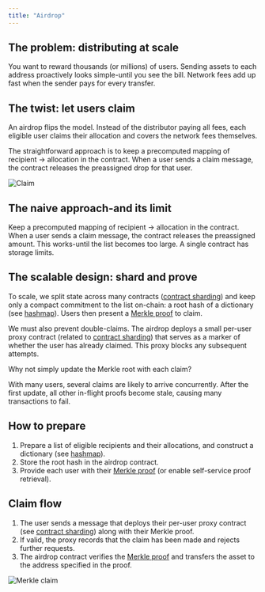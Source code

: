 ```yaml
---
title: "Airdrop"
---
```



## The problem: distributing at scale

You want to reward thousands (or millions) of users. Sending assets to each address proactively looks simple-until you see the bill. Network fees add up fast when the sender pays for every transfer.

## The twist: let users claim

An airdrop flips the model. Instead of the distributor paying all fees, each eligible user claims their allocation and covers the network fees themselves.

The straightforward approach is to keep a precomputed mapping of recipient → allocation in the contract. When a user sends a claim message, the contract releases the preassigned drop for that user.

![Claim](/standard/tokens/pictures/claim.png)

## The naive approach-and its limit

Keep a precomputed mapping of recipient → allocation in the contract. When a user sends a claim message, the contract releases the preassigned amount. This works-until the list becomes too large. A single contract has storage limits.

## The scalable design: shard and prove

To scale, we split state across many contracts ([contract sharding](/techniques/contract-sharding)) and keep only a compact commitment to the list on-chain: a root hash of a dictionary (see [hashmap](/language/TL-B/complex-and-non-trivial-examples#hashmap)). Users then present a [Merkle proof](/ton/proofs/basic-proof-concepts) to claim.

We must also prevent double-claims. The airdrop deploys a small per-user proxy contract (related to [contract sharding](/techniques/contract-sharding)) that serves as a marker of whether the user has already claimed. This proxy blocks any subsequent attempts.

<Aside>
  Why not simply update the Merkle root with each claim?

  With many users, several claims are likely to arrive concurrently. After the first update, all other in-flight proofs become stale, causing many transactions to fail.
</Aside>

## How to prepare

1. Prepare a list of eligible recipients and their allocations, and construct a dictionary (see [hashmap](/language/TL-B/complex-and-non-trivial-examples#hashmap)).
1. Store the root hash in the airdrop contract.
1. Provide each user with their [Merkle proof](/ton/proofs/basic-proof-concepts) (or enable self-service proof retrieval).

## Claim flow

1. The user sends a message that deploys their per-user proxy contract (see [contract sharding](/techniques/contract-sharding)) along with their Merkle proof.
1. If valid, the proxy records that the claim has been made and rejects further requests.
1. The airdrop contract verifies the [Merkle proof](/ton/proofs/basic-proof-concepts) and transfers the asset to the address specified in the proof.

![Merkle claim](/standard/tokens/pictures/merkle-claim.png)
